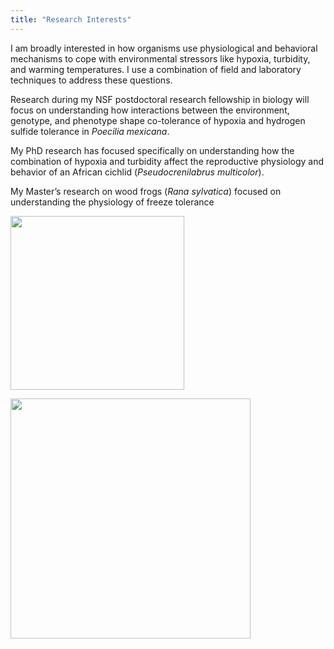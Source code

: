 ```yaml
---
title: "Research Interests"
---
```


I am broadly interested in how organisms use physiological and behavioral mechanisms to cope with environmental stressors like hypoxia, turbidity, and warming temperatures.​ I use a combination of field and laboratory techniques to address these questions.

Research during my NSF postdoctoral research fellowship in biology will focus on understanding how interactions between the environment, genotype, and phenotype shape co-tolerance of hypoxia and hydrogen sulfide tolerance in *Poecilia mexicana*.

My PhD research has focused specifically on understanding how the combination of hypoxia and turbidity affect the reproductive physiology and behavior of an African cichlid (*Pseudocrenilabrus multicolor*).

My Master's research on wood frogs (*Rana sylvatica*) focused on understanding the physiology of freeze tolerance

::: {layout-ncol="2"}
![](images/monkey.JPG){width="2.9in"}

![](images/male%20territory%20pit.JPG){fig-align="right" width="4in"}
:::
